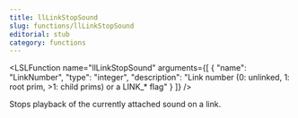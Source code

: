 ```yaml
---
title: llLinkStopSound
slug: functions/llLinkStopSound
editorial: stub
category: functions
---
```


<LSLFunction
	name="llLinkStopSound"
	arguments={[
	{
		"name": "LinkNumber",
		"type": "integer",
		"description": "Link number (0: unlinked, 1: root prim, &gt;1: child prims) or a LINK_* flag"
	}
]}
/>

Stops playback of the currently attached sound on a link.
